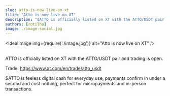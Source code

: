 ```yaml
---
slug: atto-is-now-live-on-xt
title: "Atto is now live on XT"
description: "$ATTO is officially listed on XT with the ATTO/USDT pair and trading is open. Atto is feeless digital cash for everyday use, payments confirm in under a second and cost nothing, perfect for micropayments and in-person transactions."
authors: [rotilho]
image: ./image-social.jpg
---
```




<IdealImage
  img={require('./image.jpg')}
  alt="Atto is now live on XT"
/>
<br />
<br />

ATTO is officially listed on XT with the ATTO/USDT pair and trading is open.

<!-- truncate -->

Trade: https://www.xt.com/en/trade/atto_usdt

$ATTO is feeless digital cash for everyday use, payments confirm in under a second and cost nothing, perfect for micropayments and in-person transactions.
